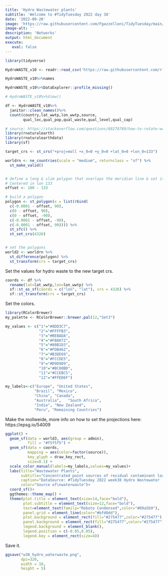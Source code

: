 ```yaml
---
title: 'Hydro Wastewater plants'
subtitle: 'Welcome to #TidyTuesday 2022 day 38'
date: '2022-09-20'
image: 'https://raw.githubusercontent.com/Fgazzelloni/TidyTuesday/main/data/2022/w38_hydro_wastewater/w38_hydro_wastewater_v2.png'
image-alt: ''
description: 'Networks'
output: html_document
execute: 
   eval: false
---
```



```r
library(tidyverse)
```

```r
HydroWASTE_v10 <- readr::read_csv('https://raw.githubusercontent.com/rfordatascience/tidytuesday/master/data/2022/2022-09-20/HydroWASTE_v10.csv')

HydroWASTE_v10%>%names
```

```r
HydroWASTE_v10%>%DataExplorer::profile_missing()
```

```r
# HydroWASTE_v10%>%View()
```


```r
df <- HydroWASTE_v10%>%
  janitor::clean_names()%>%
  count(country,lat_wwtp,lon_wwtp,source,
        qual_loc,qual_pop,qual_waste,qual_level,qual_cap)
```



```r
# source: https://stackoverflow.com/questions/68278789/how-to-rotate-world-map-using-mollweide-projection-with-sf-rnaturalearth-ggplot
library(rnaturalearth)
library(rnaturalearthdata)
library(sf)

target_crs <- st_crs("+proj=moll +x_0=0 +y_0=0 +lat_0=0 +lon_0=133")

worldrn <- ne_countries(scale = "medium", returnclass = "sf") %>%
  st_make_valid()


# define a long & slim polygon that overlaps the meridian line & set its CRS 
# Centered in lon 133
offset <- 180 - 133

# build a polygon
polygon <- st_polygon(x = list(rbind(
  c(-0.0001 - offset, 90),
  c(0 - offset, 90),
  c(0 - offset, -90),
  c(-0.0001 - offset, -90),
  c(-0.0001 - offset, 90)))) %>%
  st_sfc() %>%
  st_set_crs(4326)


# set the polygons
world2 <- worldrn %>% 
  st_difference(polygon) %>% 
  st_transform(crs = target_crs)
```

Set the values for hydro waste to the new target crs.
```r
coords <- df %>% 
  rename(lat=lat_wwtp,lon=lon_wwtp) %>%
  sf::st_as_sf(coords = c("lon", "lat"), crs = 4326) %>% 
  sf::st_transform(crs = target_crs) 
```

Set the colors.
```r
library(RColorBrewer)
my_palette <- RColorBrewer::brewer.pal(12,"Set3")

my_values <- c("1"="#8DD3C7", 
               "2"="#FFFFB3",
               "3"="#BEBADA", 
               "4"="#FB8072",
               "5"="#80B1D3", 
               "6"="#FDB462",
               "7"="#B3DE69",	
               "8"="#FCCDE5",
               "9"="#D9D9D9",
               "10"="#BC80BD",
               "11"="#CCEBC5", 
               "12"="#FFED6F")

my_labels<-c("Europe", "United States",
             "Brazil", "Mexico",
             "China", "Canada",
             "Australia",	"South Africa",
             "India", "New Zealand",
             "Peru", "Remaining Countries")
```


Make the mollweide, more info on how to set the projections here: https://epsg.io/54009
```r
ggplot() + 
  geom_sf(data = world3, aes(group = admin), 
          fill = "#f5f5f5") + 
  geom_sf(data = coords,
          mapping = aes(color=factor(source)),
          key_glyph = draw_key_rect,
          size=0.1) + 
  scale_color_manual(labels=my_labels,values=my_values)+
  labs(title="Wastewater Plants",
       subtitle="Concentrated point sources of residual contaminant loads into surface waters",
       caption="DataSource: #TidyTuesday 2022 week38 Hydro Wastewater | DataViz: Federica Gazzelloni @fgazzelloni",
       color="Source of\nwaterwaste")+
  coord_sf()+
  ggthemes::theme_map() +
  theme(plot.title = element_text(size=14,face="bold"),
        plot.subtitle = element_text(size=12,face="bold"),
        text=element_text(family="Roboto Condensed",color="#89a5b9"),
        panel.grid = element_line(color="#bfd0dd"),
        plot.background = element_rect(fill="#275477",color="#275477"),
        panel.background = element_rect(fill="#275477",color="#275477"),
        legend.background = element_blank(),
        legend.position = c(-0.05,0.05),
        legend.key = element_rect(size=4))
```

Save it.
```r
ggsave("w38_hydro_waterwaste.png",
       dpi=320,
       width = 10,
       height = 5)
```


